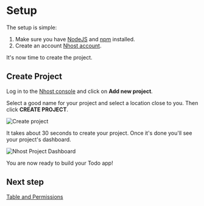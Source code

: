 
# Setup

The setup is simple:

1. Make sure you have [NodeJS](https://nodejs.org/en/) and [npm](https://www.npmjs.com/) installed.
2. Create an account [Nhost account](https://console.nhost.io/register).

It's now time to create the project.

## Create Project

Log in to the [Nhost console](https://console.nhost.io) and click on **Add new project**.

Select a good name for your project and select a location close to you. Then click **CREATE PROJECT**.

![Create project](/images/create-project-create-project.png)

It takes about 30 seconds to create your project. Once it's done you'll see your project's dashboard.

![Nhost Project Dashboard](/images/create-project-dashboard.png)

You are now ready to build your Todo app!

## Next step

[Table and Permissions](/quick-start/table-and-permissions)
